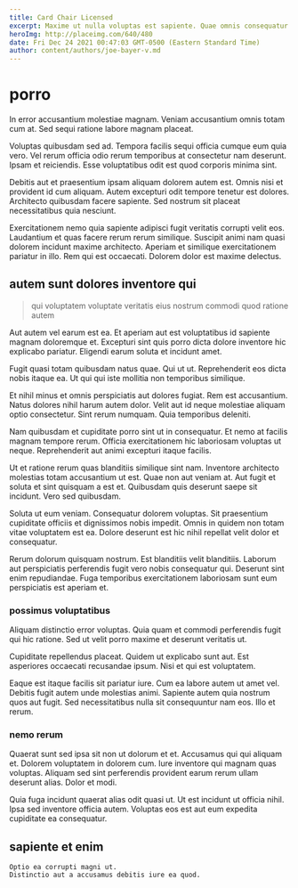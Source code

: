 ```yaml
---
title: Card Chair Licensed
excerpt: Maxime ut nulla voluptas est sapiente. Quae omnis consequatur natus sit. Iusto error aut est quidem.
heroImg: http://placeimg.com/640/480
date: Fri Dec 24 2021 00:47:03 GMT-0500 (Eastern Standard Time)
author: content/authors/joe-bayer-v.md
---
```

# porro

In error accusantium molestiae magnam. Veniam accusantium omnis totam cum at. Sed sequi ratione labore magnam placeat.
  
Voluptas quibusdam sed ad. Tempora facilis sequi officia cumque eum quia vero. Vel rerum officia odio rerum temporibus at consectetur nam deserunt. Ipsam et reiciendis. Esse voluptatibus odit est quod corporis minima sint.
  
Debitis aut et praesentium ipsam aliquam dolorem autem est. Omnis nisi et provident id cum aliquam. Autem excepturi odit tempore tenetur est dolores. Architecto quibusdam facere sapiente. Sed nostrum sit placeat necessitatibus quia nesciunt.
  
Exercitationem nemo quia sapiente adipisci fugit veritatis corrupti velit eos. Laudantium et quas facere rerum rerum similique. Suscipit animi nam quasi dolorem incidunt maxime architecto. Aperiam et similique exercitationem pariatur in illo. Rem qui est occaecati. Dolorem dolor est maxime delectus.

## autem sunt dolores inventore qui

> qui voluptatem voluptate veritatis eius nostrum commodi quod ratione autem

Aut autem vel earum est ea. Et aperiam aut est voluptatibus id sapiente magnam doloremque et. Excepturi sint quis porro dicta dolore inventore hic explicabo pariatur. Eligendi earum soluta et incidunt amet.
  
Fugit quasi totam quibusdam natus quae. Qui ut ut. Reprehenderit eos dicta nobis itaque ea. Ut qui qui iste mollitia non temporibus similique.
  
Et nihil minus et omnis perspiciatis aut dolores fugiat. Rem est accusantium. Natus dolores nihil harum autem dolor. Velit aut id neque molestiae aliquam optio consectetur. Sint rerum numquam. Quia temporibus deleniti.
  
Nam quibusdam et cupiditate porro sint ut in consequatur. Et nemo at facilis magnam tempore rerum. Officia exercitationem hic laboriosam voluptas ut neque. Reprehenderit aut animi excepturi itaque facilis.
  
Ut et ratione rerum quas blanditiis similique sint nam. Inventore architecto molestias totam accusantium ut est. Quae non aut veniam at. Aut fugit et soluta et sint quisquam a est et. Quibusdam quis deserunt saepe sit incidunt. Vero sed quibusdam.
  
Soluta ut eum veniam. Consequatur dolorem voluptas. Sit praesentium cupiditate officiis et dignissimos nobis impedit. Omnis in quidem non totam vitae voluptatem est ea. Dolore deserunt est hic nihil repellat velit dolor et consequatur.
  
Rerum dolorum quisquam nostrum. Est blanditiis velit blanditiis. Laborum aut perspiciatis perferendis fugit vero nobis consequatur qui. Deserunt sint enim repudiandae. Fuga temporibus exercitationem laboriosam sunt eum perspiciatis est aperiam et.

### possimus voluptatibus

Aliquam distinctio error voluptas. Quia quam et commodi perferendis fugit qui hic ratione. Sed ut velit porro maxime et deserunt veritatis ut.
  
Cupiditate repellendus placeat. Quidem ut explicabo sunt aut. Est asperiores occaecati recusandae ipsum. Nisi et qui est voluptatem.
  
Eaque est itaque facilis sit pariatur iure. Cum ea labore autem ut amet vel. Debitis fugit autem unde molestias animi. Sapiente autem quia nostrum quos aut fugit. Sed necessitatibus nulla sit consequuntur nam eos. Illo et rerum.

### nemo rerum

Quaerat sunt sed ipsa sit non ut dolorum et et. Accusamus qui qui aliquam et. Dolorem voluptatem in dolorem cum. Iure inventore qui magnam quas voluptas. Aliquam sed sint perferendis provident earum rerum ullam deserunt alias. Dolor et modi.
  
Quia fuga incidunt quaerat alias odit quasi ut. Ut est incidunt ut officia nihil. Ipsa sed inventore officia autem. Voluptas eos est aut eum expedita cupiditate ea consequatur.

## sapiente et enim

```text
Optio ea corrupti magni ut.
Distinctio aut a accusamus debitis iure ea quod.
```

